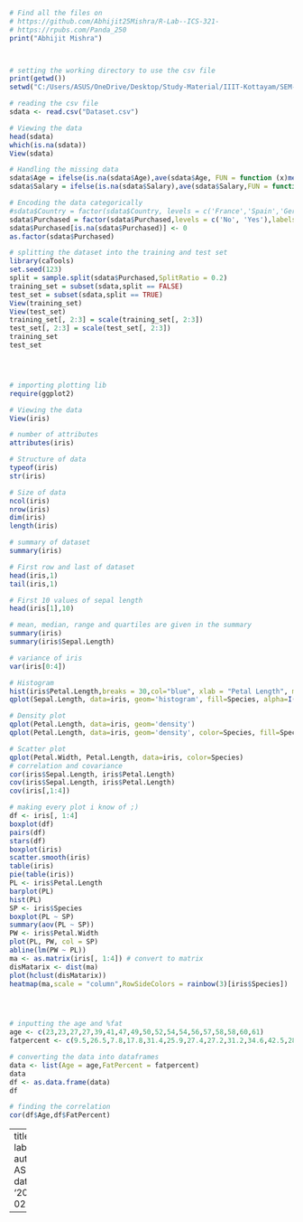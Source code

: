 
```r
# Find all the files on 
# https://github.com/Abhijit25Mishra/R-Lab--ICS-321-
# https://rpubs.com/Panda_250
print("Abhijit Mishra")



# setting the working directory to use the csv file
print(getwd())
setwd("C:/Users/ASUS/OneDrive/Desktop/Study-Material/IIIT-Kottayam/SEM-6/Data warehousing and mining ICS 321/Lab/Lab-4")

# reading the csv file
sdata <- read.csv("Dataset.csv")

# Viewing the data
head(sdata)
which(is.na(sdata))
View(sdata)

# Handling the missing data
sdata$Age = ifelse(is.na(sdata$Age),ave(sdata$Age, FUN = function (x)mean(x, na.rm = TRUE)),sdata$Age)
sdata$Salary = ifelse(is.na(sdata$Salary),ave(sdata$Salary,FUN = function (x)mean(x,na.rm=TRUE)),sdata$Age)

# Encoding the data categorically
#sdata$Country = factor(sdata$Country, levels = c('France','Spain','Germany'), labels = c(1.0, 2.0 , 3.0 ))
sdata$Purchased = factor(sdata$Purchased,levels = c('No', 'Yes'),labels = c(0, 1))
sdata$Purchased[is.na(sdata$Purchased)] <- 0
as.factor(sdata$Purchased)

# splitting the dataset into the training and test set
library(caTools)
set.seed(123)
split = sample.split(sdata$Purchased,SplitRatio = 0.2)
training_set = subset(sdata,split == FALSE)
test_set = subset(sdata,split == TRUE)
View(training_set)
View(test_set)
training_set[, 2:3] = scale(training_set[, 2:3])
test_set[, 2:3] = scale(test_set[, 2:3])
training_set
test_set




# importing plotting lib
require(ggplot2)

# Viewing the data
View(iris)

# number of attributes
attributes(iris)

# Structure of data
typeof(iris)
str(iris)

# Size of data
ncol(iris)
nrow(iris)
dim(iris)
length(iris)

# summary of dataset
summary(iris)

# First row and last of dataset 
head(iris,1)
tail(iris,1)

# First 10 values of sepal length
head(iris[1],10)

# mean, median, range and quartiles are given in the summary
summary(iris)
summary(iris$Sepal.Length)

# variance of iris
var(iris[0:4])

# Histogram
hist(iris$Petal.Length,breaks = 30,col="blue", xlab = "Petal Length", main = " Histogram of Pertal Length" )
qplot(Sepal.Length, data=iris, geom='histogram', fill=Species, alpha=I(1/2))

# Density plot
qplot(Petal.Length, data=iris, geom='density')
qplot(Petal.Length, data=iris, geom='density', color=Species, fill=Species)

# Scatter plot
qplot(Petal.Width, Petal.Length, data=iris, color=Species)
# correlation and covariance
cor(iris$Sepal.Length, iris$Petal.Length)
cov(iris$Sepal.Length, iris$Petal.Length)
cov(iris[,1:4])

# making every plot i know of ;)
df <- iris[, 1:4]
boxplot(df)
pairs(df)
stars(df)
boxplot(iris)
scatter.smooth(iris)
table(iris)
pie(table(iris))
PL <- iris$Petal.Length
barplot(PL)
hist(PL)
SP <- iris$Species
boxplot(PL ~ SP)
summary(aov(PL ~ SP))
PW <- iris$Petal.Width
plot(PL, PW, col = SP)
abline(lm(PW ~ PL))
ma <- as.matrix(iris[, 1:4]) # convert to matrix
disMatarix <- dist(ma)
plot(hclust(disMatarix))
heatmap(ma,scale = "column",RowSideColors = rainbow(3)[iris$Species])




# inputting the age and %fat
age <- c(23,23,27,27,39,41,47,49,50,52,54,54,56,57,58,58,60,61)
fatpercent <- c(9.5,26.5,7.8,17.8,31.4,25.9,27.4,27.2,31.2,34.6,42.5,28.8,33.4,30.2,34.1,32.9,41.2,35.7)

# converting the data into dataframes
data <- list(Age = age,FatPercent = fatpercent)
data
df <- as.data.frame(data)
df

# finding the correlation
cor(df$Age,df$FatPercent)
```



---
title: lab4.R
author: ASUS
date: '2023-02-03'

---
